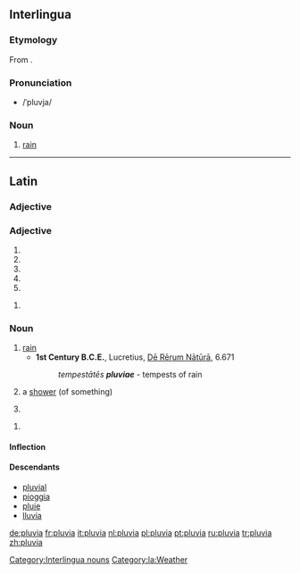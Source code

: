==Interlingua==

===Etymology===
From {{L.|ia}} {{term|pluvia||rain|lang=la}}.

===Pronunciation===
*/ˈpluvja/

===Noun===
{{ia-noun|s}}

# [[rain]]

[[Category:Interlingua nouns]]

----

==Latin==

===Adjective===

===Adjective===
{{infl|la|adjective form}}

# {{inflection of|pluvius#Latin|pluvius|f|nom|s}}
# {{inflection of|pluvius#Latin|pluvius|f|voc|s}}
# {{inflection of|pluvius#Latin|pluvius|n|nom|p}}
# {{inflection of|pluvius#Latin|pluvius|n|acc|p}}
# {{inflection of|pluvius#Latin|pluvius|n|voc|p}}

{{infl|la|adjective form|head=pluviā}}

# {{inflection of|pluvius#Latin|pluvius|f|abl|s}}

===Noun===
{{la-noun|pluvia|pluviae|pluviae|f|first}}

# [[rain]]
#* '''1st Century B.C.E.''', Lucretius, [[w:On the Nature of Things|Dē Rērum Nātūrā]], 6.671
#*: ''tempestātēs '''pluviae''''' - tempests of rain
# {{italbrac|later}} a [[shower]] (of something)
# {{inflection of|pluvia#Latin|pluvia|voc|s}}

{{infl|la|noun form|head=pluviā|g=f}}

# {{inflection of|pluvia#Latin|pluvia|abl|s}}

====Inflection====
{{ladecl1}}
{{la-decl-1st|pluvi}}

====Descendants====
*[[pluvial]]
*[[pioggia]]
*[[pluie]]
*[[lluvia]]

[[Category:la:Weather]]

[[de:pluvia]]
[[fr:pluvia]]
[[it:pluvia]]
[[nl:pluvia]]
[[pl:pluvia]]
[[pt:pluvia]]
[[ru:pluvia]]
[[tr:pluvia]]
[[zh:pluvia]]